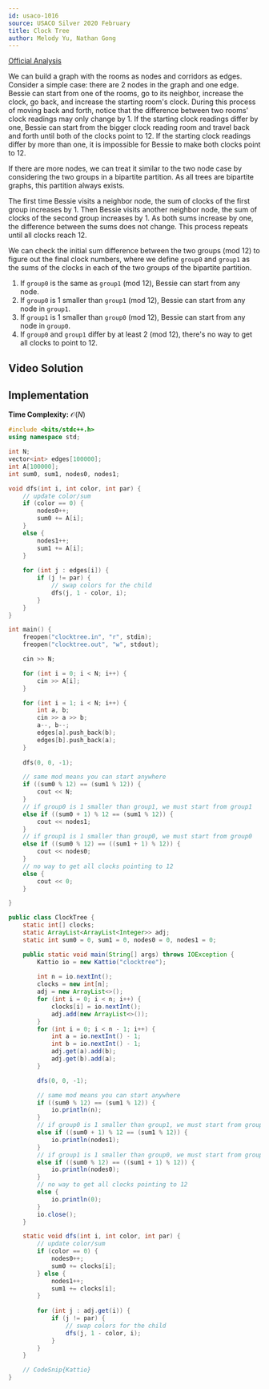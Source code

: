 ```yaml
---
id: usaco-1016
source: USACO Silver 2020 February
title: Clock Tree
author: Melody Yu, Nathan Gong
---
```


[Official Analysis](http://www.usaco.org/current/data/sol_clocktree_silver_feb20.html)

We can build a graph with the rooms as nodes and corridors as edges. Consider a simple case: there are 2 nodes in the graph and one edge.
Bessie can start from one of the rooms, go to its neighbor, increase the clock, go back, and increase the starting room's clock.
During this process of moving back and forth, notice that the difference between two rooms' clock readings may only change by 1.
If the starting clock readings differ by one, Bessie can start from the bigger clock reading room and travel back and forth until both of the clocks point to 12.
If the starting clock readings differ by more than one, it is impossible for Bessie to make both clocks point to 12.

If there are more nodes, we can treat it similar to the two node case by considering the two groups in a bipartite partition. As all trees are bipartite graphs, this partition always exists.

The first time Bessie visits a neighbor node, the sum of clocks of the first group increases by 1.
Then Bessie visits another neighbor node, the sum of clocks of the second group increases by 1.
As both sums increase by one, the difference between the sums does not change.
This process repeats until all clocks reach 12.

We can check the initial sum difference between the two groups (mod 12) to figure out the final clock numbers, where we define $\texttt{group0}$ and $\texttt{group1}$ as the sums of the clocks in each of the two groups of the bipartite partition.

1. If $\texttt{group0}$ is the same as $\texttt{group1}$ (mod 12), Bessie can start from any node.
2. If $\texttt{group0}$ is 1 smaller than $\texttt{group1}$ (mod 12), Bessie can start from any node in $\texttt{group1}$.
3. If $\texttt{group1}$ is 1 smaller than $\texttt{group0}$ (mod 12), Bessie can start from any node in $\texttt{group0}$.
4. If $\texttt{group0}$ and $\texttt{group1}$ differ by at least 2 (mod 12), there's no way to get all clocks to point to 12.

## Video Solution

<Youtube id="vMA54A2AT0I" />

## Implementation

**Time Complexity:** $\mathcal{O}(N)$

<LanguageSection>

<CPPSection>

```cpp
#include <bits/stdc++.h>
using namespace std;

int N;
vector<int> edges[100000];
int A[100000];
int sum0, sum1, nodes0, nodes1;

void dfs(int i, int color, int par) {
	// update color/sum
	if (color == 0) {
		nodes0++;
		sum0 += A[i];
	}
	else {
		nodes1++;
		sum1 += A[i];
	}
	
	for (int j : edges[i]) {				   
		if (j != par) {
			// swap colors for the child
			dfs(j, 1 - color, i);
		}
	}
}

int main() {
	freopen("clocktree.in", "r", stdin);
	freopen("clocktree.out", "w", stdout);

	cin >> N;

	for (int i = 0; i < N; i++) {
		cin >> A[i];
	}

	for (int i = 1; i < N; i++) {	
		int a, b;
		cin >> a >> b;
		a--, b--;
		edges[a].push_back(b);
		edges[b].push_back(a);
	}
	
	dfs(0, 0, -1);

	// same mod means you can start anywhere
	if ((sum0 % 12) == (sum1 % 12)) {
		cout << N;
	}
	// if group0 is 1 smaller than group1, we must start from group1
	else if ((sum0 + 1) % 12 == (sum1 % 12)) {
		cout << nodes1;
	}
	// if group1 is 1 smaller than group0, we must start from group0
	else if ((sum0 % 12) == ((sum1 + 1) % 12)) {
		cout << nodes0;
	}
	// no way to get all clocks pointing to 12
	else {
		cout << 0;
	}

}
```

</CPPSection>

<JavaSection>

```java
public class ClockTree {
	static int[] clocks;
	static ArrayList<ArrayList<Integer>> adj;
	static int sum0 = 0, sum1 = 0, nodes0 = 0, nodes1 = 0;

	public static void main(String[] args) throws IOException {
		Kattio io = new Kattio("clocktree");
		
		int n = io.nextInt();
		clocks = new int[n];
		adj = new ArrayList<>();
		for (int i = 0; i < n; i++) {
			clocks[i] = io.nextInt();
			adj.add(new ArrayList<>());
		}
		for (int i = 0; i < n - 1; i++) {
			int a = io.nextInt() - 1;
			int b = io.nextInt() - 1;
			adj.get(a).add(b);
			adj.get(b).add(a);
		}

		dfs(0, 0, -1);

		// same mod means you can start anywhere
		if ((sum0 % 12) == (sum1 % 12)) {
			io.println(n);
		}
		// if group0 is 1 smaller than group1, we must start from group1
		else if ((sum0 + 1) % 12 == (sum1 % 12)) {
			io.println(nodes1);
		}
		// if group1 is 1 smaller than group0, we must start from group0
		else if ((sum0 % 12) == ((sum1 + 1) % 12)) {
			io.println(nodes0);
		}
		// no way to get all clocks pointing to 12
		else {
			io.println(0);
		}
		io.close();
	}

	static void dfs(int i, int color, int par) {
		// update color/sum
		if (color == 0) {
			nodes0++;
			sum0 += clocks[i];
		} else {
			nodes1++;
			sum1 += clocks[i];
		}
		
		for (int j : adj.get(i)) {				   
			if (j != par) {
				// swap colors for the child
				dfs(j, 1 - color, i);
			}
		}
	}

	// CodeSnip{Kattio}
}
```

</JavaSection>

</LanguageSection>
